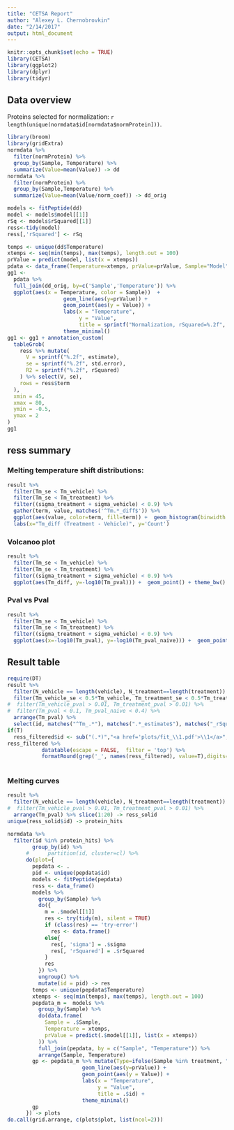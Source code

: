 ```yaml
---
title: "CETSA Report"
author: "Alexey L. Chernobrovkin"
date: "2/14/2017"
output: html_document
---
```


```r
knitr::opts_chunk$set(echo = TRUE)
library(CETSA)
library(ggplot2)
library(dplyr)
library(tidyr)
```

## Data overview

Proteins selected for normalization: `r length(unique(normdata$id[normdata$normProtein]))`.


```r
library(broom)
library(gridExtra)
normdata %>%
  filter(normProtein) %>% 
  group_by(Sample, Temperature) %>%
  summarize(Value=mean(Value)) -> dd
normdata %>%
  filter(normProtein) %>% 
  group_by(Sample,Temperature) %>%
  summarize(Value=mean(Value/norm_coef)) -> dd_orig

models <- fitPeptide(dd)
model <- models$model[[1]]
rSq <- models$rSquared[[1]]
ress<-tidy(model)
ress[,'rSquared'] <- rSq

temps <- unique(dd$Temperature)
xtemps <- seq(min(temps), max(temps), length.out = 100)
prValue = predict(model, list(x = xtemps))
pdata <- data_frame(Temperature=xtemps, prValue=prValue, Sample="Model")
gg1 <-
  pdata %>% 
  full_join(dd_orig, by=c('Sample','Temperature')) %>% 
  ggplot(aes(x = Temperature, color = Sample))  +
                  geom_line(aes(y=prValue)) +
                  geom_point(aes(y = Value)) +
                  labs(x = "Temperature",
                       y = "Value",
                       title = sprintf("Normalization, rSquared=%.2f", rSq)) +
                  theme_minimal()
gg1 <- gg1 + annotation_custom(
  tableGrob(
    ress %>% mutate(
      V = sprintf("%.2f", estimate),
      se = sprintf("%.2f", std.error),
      R2 = sprintf("%.2f", rSquared)
    ) %>% select(V, se),
    rows = ress$term
  ),
  xmin = 45,
  xmax = 80,
  ymin = -0.5,
  ymax = 2
)
gg1
```

## ress summary

### Melting temperature shift distributions:

```r
result %>%
  filter(Tm_se < Tm_vehicle) %>%
  filter(Tm_se < Tm_treatment) %>%
  filter((sigma_treatment + sigma_vehicle) < 0.9) %>%
  gather(term, value, matches('^Tm.*_diff$')) %>% 
  ggplot(aes(value, color=term, fill=term)) +  geom_histogram(binwidth = 0.4, alpha=0.2,position='identity') + theme_bw() +
  labs(x="Tm_diff (Treatment - Vehicle)", y='Count')
```

### Volcanoo plot

```r
result %>%
  filter(Tm_se < Tm_vehicle) %>%
  filter(Tm_se < Tm_treatment) %>%
  filter((sigma_treatment + sigma_vehicle) < 0.9) %>%
  ggplot(aes(Tm_diff, y=-log10(Tm_pval))) +  geom_point() + theme_bw() 
```

### Pval vs Pval

```r
result %>%
  filter(Tm_se < Tm_vehicle) %>%
  filter(Tm_se < Tm_treatment) %>%
  filter((sigma_treatment + sigma_vehicle) < 0.9) %>%
  ggplot(aes(x=-log10(Tm_pval), y=-log10(Tm_pval_naive))) +  geom_point() + theme_bw() 
```

## Result table

```r
require(DT)
result %>%
  filter(N_vehicle == length(vehicle), N_treatment==length(treatment)) %>% 
  filter(Tm_vehicle_se < 0.5*Tm_vehicle, Tm_treatment_se < 0.5*Tm_treatment) %>% 
#  filter(Tm_vehicle_pval > 0.01, Tm_treatment_pval > 0.01) %>% 
#  filter(Tm_pval < 0.1, Tm_pval_naive < 0.4) %>% 
  arrange(Tm_pval) %>% 
  select(id, matches("^Tm_.*"), matches(".*_estimate$"), matches("_rSquared$")) -> ress_filtered
if(T)
  ress_filtered$id <- sub("(.*)","<a href='plots/fit_\\1.pdf'>\\1</a>", ress_filtered$id)
ress_filtered %>% 
           datatable(escape = FALSE,  filter = 'top') %>% 
           formatRound(grep('_', names(ress_filtered), value=T),digits=2)
        
```

### Melting curves

```r
result %>%
  filter(N_vehicle == length(vehicle), N_treatment==length(treatment)) %>% 
#  filter(Tm_vehicle_pval > 0.01, Tm_treatment_pval > 0.01) %>% 
  arrange(Tm_pval) %>% slice(1:20) -> ress_solid
unique(ress_solid$id) -> protein_hits

normdata %>%
  filter(id %in% protein_hits) %>% 
        group_by(id) %>%
      #      partition(id, cluster=cl) %>%
      do(plot={
        pepdata <- .
        pid <- unique(pepdata$id)
        models <- fitPeptide(pepdata)
        ress <- data_frame()
        models %>%
          group_by(Sample) %>%
          do({
            m = .$model[[1]]
            res <- try(tidy(m), silent = TRUE)
            if (class(res) == 'try-error')
              res <- data.frame()
            else{
              res[, 'sigma'] = .$sigma
              res[, 'rSquared'] = .$rSquared
            }
            res
          }) %>%
          ungroup() %>%
          mutate(id = pid) -> res
        temps <- unique(pepdata$Temperature)
        xtemps <- seq(min(temps), max(temps), length.out = 100)
        pepdata_m =  models %>%
          group_by(Sample) %>%
          do(data.frame(
            Sample = .$Sample,
            Temperature = xtemps,
            prValue = predict(.$model[[1]], list(x = xtemps))
          )) %>%
          full_join(pepdata, by = c("Sample", "Temperature")) %>%
          arrange(Sample, Temperature)
        gp <- pepdata_m %>% mutate(Type=ifelse(Sample %in% treatment, "Treatment","Vehicle")) %>%  ggplot(aes(x = Temperature, group=Sample, color = Type))  +
                        geom_line(aes(y=prValue)) +
                        geom_point(aes(y = Value)) +
                        labs(x = "Temperature",
                             y = "Value",
                             title = .$id) +
                        theme_minimal()
        gp
      }) -> plots
do.call(grid.arrange, c(plots$plot, list(ncol=2)))

```





